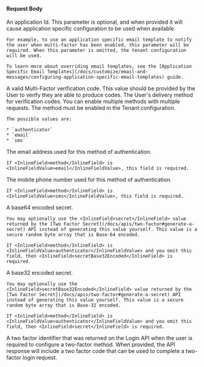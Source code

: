 
#### Request Body

<APIBlock>
  <APIField name="applicationId" type="UUID" optional>
    An application Id. This parameter is optional, and when provided it will cause application specific configuration to be used when available.

    For example, to use an application specific email template to notify the user when multi-factor has been enabled, this parameter will be required. When this parameter is omitted, the tenant configuration will be used.

    To learn more about overriding email templates, see the [Application Specific Email Templates](/docs/customize/email-and-messages/configuring-application-specific-email-templates) guide.
  </APIField>
  <APIField name="code" type="String" required>
    A valid Multi-Factor verification code. This value should be provided by the User to verify they are able to produce codes.
  </APIField>
  <APIField name="method" type="String" required>
    The User's delivery method for verification codes. You can enable multiple methods with multiple requests. The method must be enabled in the Tenant configuration.

    The possible values are:

    * `authenticator`
    * `email`
    * `sms`
  </APIField>
  <APIField name="email" type="String" optional>
    The email address used for this method of authentication.

    If <InlineField>method</InlineField> is <InlineFieldValue>email</InlineFieldValue>, this field is required.
  </APIField>
  <APIField name="mobilePhone" type="String" optional>
    The mobile phone number used for this method of authentication.

    If <InlineField>method</InlineField> is <InlineFieldValue>sms</InlineFieldValue>, this field is required.
  </APIField>
  <APIField name="secret" type="String" optional>
    A base64 encoded secret.

    You may optionally use the <InlineField>secret</InlineField> value returned by the [Two Factor Secret](/docs/apis/two-factor#generate-a-secret) API instead of generating this value yourself. This value is a secure random byte array that is Base-64 encoded.

    If <InlineField>method</InlineField> is <InlineFieldValue>authenticator</InlineFieldValue> and you omit this field, then <InlineField>secretBase32Encoded</InlineField> is required.
  </APIField>
  <APIField name="secretBase32Encoded" type="String" optional>
    A base32 encoded secret.

    You may optionally use the <InlineField>secretBase32Encoded</InlineField> value returned by the [Two Factor Secret](/docs/apis/two-factor#generate-a-secret) API instead of generating this value yourself. This value is a secure random byte array that is Base-32 encoded.

    If <InlineField>method</InlineField> is <InlineFieldValue>authenticator</InlineFieldValue> and you omit this field, then <InlineField>secret</InlineField> is required.
  </APIField>
  <APIField name="twoFactorId" type="String" optional since="1.42.0">
    A two factor identifier that was returned on the Login API when the user is required to configure a two-factor method. When provided, the API response will include a two factor code that can be used to complete a two-factor login request.
  </APIField>
</APIBlock>

<JSON title="Example Request JSON Enabling a TOTP Factor" src="two-factor/enable-authenticator-request.json" />

<JSON title="Example Request JSON Enabling an Email Factor" src="two-factor/enable-email-request.json" />

